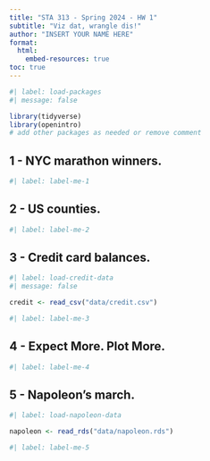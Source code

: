 ```yaml
---
title: "STA 313 - Spring 2024 - HW 1"
subtitle: "Viz dat, wrangle dis!"
author: "INSERT YOUR NAME HERE"
format:
  html:
    embed-resources: true
toc: true
---
```


```r
#| label: load-packages
#| message: false

library(tidyverse)
library(openintro)
# add other packages as needed or remove comment
```

## 1 - NYC marathon winners.

```r
#| label: label-me-1

```

## 2 - US counties.

```r
#| label: label-me-2

```

## 3 - Credit card balances.

```r
#| label: load-credit-data
#| message: false

credit <- read_csv("data/credit.csv")
```

```r
#| label: label-me-3

```

## 4 - Expect More. Plot More.

```r
#| label: label-me-4

```

## 5 - Napoleon’s march.

```r
#| label: load-napoleon-data

napoleon <- read_rds("data/napoleon.rds")
```

```r
#| label: label-me-5

```
